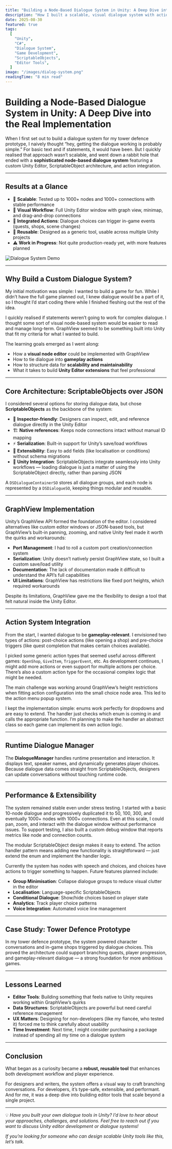 ```yaml
---
title: "Building a Node-Based Dialogue System in Unity: A Deep Dive into the Real Implementation"
description: "How I built a scalable, visual dialogue system with action integration, ScriptableObjects, and a custom Unity Editor tool."
date: 2025-08-30
featured: true
tags:
  [
    "Unity",
    "C#",
    "Dialogue System",
    "Game Development",
    "ScriptableObjects",
    "Editor Tools",
  ]
image: "/images/dialog-system.png"
readingTime: "8 min read"
---
```


# Building a Node-Based Dialogue System in Unity: A Deep Dive into the Real Implementation

When I first set out to build a dialogue system for my tower defence prototype, I naively thought “hey, getting the dialogue working is probably simple.” For basic text and if statements, it would have been. But I quickly realised that approach wasn’t scalable, and went down a rabbit hole that ended with a **sophisticated node-based dialogue system** featuring a custom Unity Editor, ScriptableObject architecture, and action integration.

---

## Results at a Glance

- 🚀 **Scalable**: Tested up to 1000+ nodes and 1000+ connections with stable performance
- 🎨 **Visual Workflow**: Full Unity Editor window with graph view, minimap, and drag-and-drop connections
- 🔗 **Integrated Actions**: Dialogue choices can trigger in-game events (quests, shops, scene changes)
- 🧩 **Reusable**: Designed as a generic tool, usable across multiple Unity projects
- ⚠️ **Work in Progress**: Not quite production-ready yet, with more features planned

![Dialogue System Demo](/images/dialogue-system.gif)

---

## Why Build a Custom Dialogue System?

My initial motivation was simple: I wanted to build a game for fun. While I didn’t have the full game planned out, I knew dialogue would be a part of it, so I thought I’d start coding there while I finished fleshing out the rest of the idea.

I quickly realised if statements weren’t going to work for complex dialogue. I thought some sort of visual node-based system would be easier to read and manage long-term. GraphView seemed to be something built into Unity that fit my criteria for what I wanted to build.

The learning goals emerged as I went along:

- How a **visual node editor** could be implemented with GraphView
- How to tie dialogue into **gameplay actions**
- How to structure data for **scalability and maintainability**
- What it takes to build **Unity Editor extensions** that feel professional

---

## Core Architecture: ScriptableObjects over JSON

I considered several options for storing dialogue data, but chose **ScriptableObjects** as the backbone of the system:

- 🔎 **Inspector-friendly**: Designers can inspect, edit, and reference dialogue directly in the Unity Editor
- 🏗 **Native references**: Keeps node connections intact without manual ID mapping
- ⚡ **Serialization**: Built-in support for Unity’s save/load workflows
- 🔧 **Extensibility**: Easy to add fields (like localisation or conditions) without schema migrations
- 🔗 **Unity Integration**: ScriptableObjects integrate seamlessly into Unity workflows — loading dialogue is just a matter of using the ScriptableObject directly, rather than parsing JSON

A `DSDialogueContainerSO` stores all dialogue groups, and each node is represented by a `DSDialogueSO`, keeping things modular and reusable.

---

## GraphView Implementation

Unity’s GraphView API formed the foundation of the editor. I considered alternatives like custom editor windows or JSON-based tools, but GraphView’s built-in panning, zooming, and native Unity feel made it worth the quirks and workarounds:

- **Port Management**: I had to roll a custom port creation/connection system
- **Serialization**: Unity doesn’t natively persist GraphView state, so I built a custom save/load utility
- **Documentation**: The lack of documentation made it difficult to understand the API’s full capabilities
- **UI Limitations**: GraphView has restrictions like fixed port heights, which required workarounds

Despite its limitations, GraphView gave me the flexibility to design a tool that felt natural inside the Unity Editor.

---

## Action System Integration

From the start, I wanted dialogue to be **gameplay-relevant**. I envisioned two types of actions: post-choice actions (like opening a shop) and pre-choice triggers (like quest completion that makes certain choices available).

I picked some generic action types that seemed useful across different games: `OpenShop`, `GiveItem`, `TriggerEvent`, etc. As development continues, I might add more actions or even support for multiple actions per choice. There’s also a custom action type for the occasional complex logic that might be needed.

The main challenge was working around GraphView’s height restrictions when fitting action configuration into the small choice node area. This led to the action menu popup system.

I kept the implementation simple: enums work perfectly for dropdowns and are easy to extend. The handler just checks which enum is coming in and calls the appropriate function. I’m planning to make the handler an abstract class so each game can implement its own action logic.

---

## Runtime Dialogue Manager

The **DialogueManager** handles runtime presentation and interaction. It displays text, speaker names, and dynamically generates player choices. Because dialogue data comes straight from ScriptableObjects, designers can update conversations without touching runtime code.

---

## Performance & Extensibility

The system remained stable even under stress testing. I started with a basic 10-node dialogue and progressively duplicated it to 50, 100, 300, and eventually 1000+ nodes with 1000+ connections. Even at this scale, I could pan, zoom, and interact with the dialogue window without performance issues. To support testing, I also built a custom debug window that reports metrics like node and connection counts.

The modular ScriptableObject design makes it easy to extend. The action handler pattern means adding new functionality is straightforward — just extend the enum and implement the handler logic.

Currently the system has nodes with speech and choices, and choices have actions to trigger something to happen. Future features planned include:

- **Group Minimisation**: Collapse dialogue groups to reduce visual clutter in the editor
- **Localisation**: Language-specific ScriptableObjects
- **Conditional Dialogue**: Show/hide choices based on player state
- **Analytics**: Track player choice patterns
- **Voice Integration**: Automated voice line management

---

## Case Study: Tower Defence Prototype

In my tower defence prototype, the system powered character conversations and in-game shops triggered by dialogue choices. This proved the architecture could support branching quests, player progression, and gameplay-relevant dialogue — a strong foundation for more ambitious games.

---

## Lessons Learned

- **Editor Tools**: Building something that feels native to Unity requires working within GraphView’s quirks
- **Data Structures**: ScriptableObjects are powerful but need careful reference management
- **UX Matters**: Designing for non-developers (like my fiancée, who tested it) forced me to think carefully about usability
- **Time Investment**: Next time, I might consider purchasing a package instead of spending all my time on a dialogue system

---

## Conclusion

What began as a curiosity became a **robust, reusable tool** that enhances both development workflow and player experience.

For designers and writers, the system offers a visual way to craft branching conversations. For developers, it’s type-safe, extensible, and performant. And for me, it was a deep dive into building editor tools that scale beyond a single project.

---

💡 _Have you built your own dialogue tools in Unity? I’d love to hear about your approaches, challenges, and solutions. Feel free to reach out if you want to discuss Unity editor development or dialogue systems!_

_If you’re looking for someone who can design scalable Unity tools like this, let’s talk._
